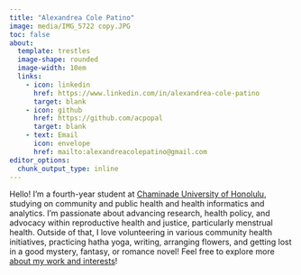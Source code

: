 ```yaml
---
title: "Alexandrea Cole Patino"
image: media/IMG_5722 copy.JPG
toc: false
about: 
  template: trestles
  image-shape: rounded
  image-width: 10em
  links:
    - icon: linkedin
      href: https://www.linkedin.com/in/alexandrea-cole-patino
      target: blank
    - icon: github
      href: https://github.com/acpopal
      target: blank
    - text: Email
      icon: envelope
      href: mailto:alexandreacolepatino@gmail.com
editor_options: 
  chunk_output_type: inline
---
```


Hello! I’m a fourth-year student at [Chaminade University of Honolulu](https://chaminade.edu){target="blank_"}, studying on community and public health and health informatics and analytics. I’m passionate about advancing research, health policy, and advocacy within reproductive health and justice, particularly menstrual health. Outside of that, I love volunteering in various community health initiatives, practicing hatha yoga, writing, arranging flowers, and getting lost in a good mystery, fantasy, or romance novel! Feel free to explore more [about my work and interests](about.qmd)!
